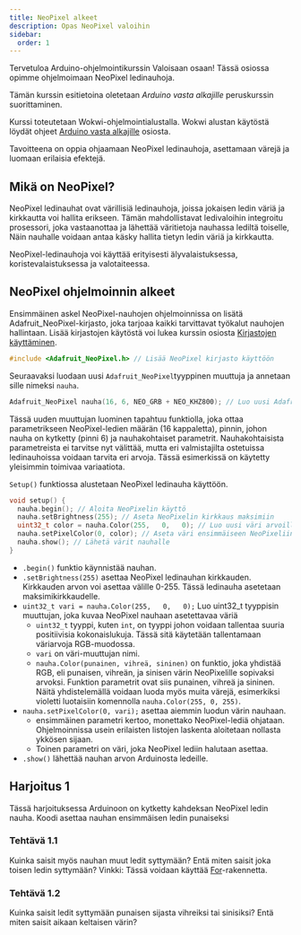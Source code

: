 ```yaml
---
title: NeoPixel alkeet
description: Opas NeoPixel valoihin
sidebar:
  order: 1
---
```


Tervetuloa Arduino-ohjelmointikurssin Valoisaan osaan! Tässä osiossa opimme ohjelmoimaan NeoPixel ledinauhoja.

Tämän kurssin esitietoina oletetaan *Arduino vasta alkajille* peruskurssin suorittaminen.

Kurssi toteutetaan Wokwi-ohjelmointialustalla. Wokwi alustan käytöstä löydät ohjeet [Arduino vasta alkajille](/basic/intro)
osiosta.

Tavoitteena on oppia ohjaamaan NeoPixel ledinauhoja, asettamaan värejä ja luomaan erilaisia efektejä.

## Mikä on NeoPixel?

NeoPixel ledinauhat ovat värillisiä ledinauhoja, joissa jokaisen ledin väriä ja kirkkautta voi hallita erikseen. Tämän
mahdollistavat ledivaloihin integroitu prosessori, joka vastaanottaa ja lähettää väritietoja nauhassa lediltä toiselle, Näin
nauhalle voidaan antaa käsky hallita tietyn ledin väriä ja kirkkautta.

NeoPixel-ledinauhoja voi käyttää erityisesti älyvalaistuksessa, koristevalaistuksessa ja valotaiteessa.

## NeoPixel ohjelmoinnin alkeet

Ensimmäinen askel NeoPixel-nauhojen ohjelmoinnissa on lisätä Adafruit_NeoPixel-kirjasto, joka tarjoaa kaikki tarvittavat työkalut
nauhojen hallintaan. Lisää kirjastojen käytöstä voi lukea kurssin osiosta [Kirjastojen käyttäminen](/basic/kirjastot/).

```c
#include <Adafruit_NeoPixel.h> // Lisää NeoPixel kirjasto käyttöön
```

Seuraavaksi luodaan uusi `Adafruit_NeoPixel`tyyppinen muuttuja ja annetaan sille nimeksi `nauha`.

```c
Adafruit_NeoPixel nauha(16, 6, NEO_GRB + NEO_KHZ800); // Luo uusi Adafruit_NeoPixel tyyppinen muuttuja
```

Tässä uuden muuttujan luominen tapahtuu funktiolla, joka ottaa parametrikseen NeoPixel-ledien määrän (16 kappaletta), pinnin, johon nauha on
kytketty (pinni 6) ja nauhakohtaiset parametrit. Nauhakohtaisista parametreista ei tarvitse nyt välittää, mutta eri valmistajilta ostetuissa
ledinauhoissa voidaan tarvita eri arvoja. Tässä esimerkissä on käytetty yleisimmin toimivaa variaatiota. 

`Setup()` funktiossa alustetaan NeoPixel ledinauha käyttöön.

```c
void setup() {
  nauha.begin(); // Aloita NeoPixelin käyttö
  nauha.setBrightness(255); // Aseta NeoPixelin kirkkaus maksimiin 
  uint32_t color = nauha.Color(255,   0,   0); // Luo uusi väri arvoilla (punainen, vihreä, sininen)
  nauha.setPixelColor(0, color); // Aseta väri ensimmäiseen NeoPixeliin
  nauha.show(); // Lähetä värit nauhalle 
}
```

* `.begin()` funktio käynnistää nauhan.
* `.setBrightness(255)` asettaa NeoPixel ledinauhan kirkkauden. Kirkkauden arvon voi asettaa välille 0-255. Tässä ledinauha
  asetetaan maksimikirkkaudelle.
* `uint32_t vari = nauha.Color(255,   0,   0);` Luo uint32_t tyyppisin muuttujan, joka kuvaa NeoPixel nauhaan asetettavaa väriä
  - `uint32_t` tyyppi, kuten `int`, on tyyppi johon voidaan tallentaa suuria positiivisia kokonaislukuja. Tässä sitä käytetään
    tallentamaan väriarvoja RGB-muodossa.
  - `vari` on väri-muuttujan nimi.
  - `nauha.Color(punainen, vihreä, sininen)` on funktio, joka yhdistää RGB, eli punaisen, vihreän, ja sinisen värin NeoPixelille sopivaksi arvoksi.
    Funktion parametrit ovat siis punainen, vihreä ja sininen. Näitä yhdistelemällä voidaan luoda myös muita värejä, esimerkiksi
    violetti luotaisiin komennolla `nauha.Color(255, 0, 255)`.
* `nauha.setPixelColor(0, vari);` asettaa aiemmin luodun värin nauhaan.
  - ensimmäinen parametri kertoo, monettako NeoPixel-lediä ohjataan. Ohjelmoinnissa usein erilaisten listojen laskenta aloitetaan
    nollasta ykkösen sijaan.
  - Toinen parametri on väri, joka NeoPixel lediin halutaan asettaa.
* `.show()` lähettää nauhan arvon Arduinosta ledeille.

## Harjoitus 1

Tässä harjoituksessa Arduinoon on kytketty kahdeksan NeoPixel ledin nauha. Koodi asettaa nauhan ensimmäisen ledin punaiseksi
<LinkCard title="Harjoitus 1" href="https://wokwi.com/projects/413379025494551553" target="_blank" rel="noopener noreferrer" />

### Tehtävä 1.1
Kuinka saisit myös nauhan muut ledit syttymään? Entä miten saisit joka toisen ledin syttymään? Vinkki: Tässä voidaan käyttää
[For](/basic/for)-rakennetta.

### Tehtävä 1.2
Kuinka saisit ledit syttymään punaisen sijasta vihreiksi tai sinisiksi? Entä miten saisit aikaan keltaisen värin?
